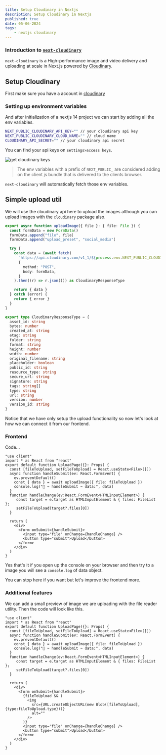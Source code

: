 ```yaml
---
title: Setup Cloudinary in Nextjs
description: Setup Cloudinary in Nextjs
published: true
date: 05-06-2024
tags:
    - nextjs cloudinary
---
```


### Introduction to [`next-cloudinary`](https://next.cloudinary.dev/)

`next-cloudinary` is a High-performance image and video delivery and uploading at scale in Next.js powered by [Cloudinary](https://cloudinary.com/).

## Setup Cloudinary

First make sure you have a account in [cloudinary](https://cloudinary.com/)

### Setting up environment variables
And after initialization of a nextjs 14 project we can start by adding all the env variables.

```sh
NEXT_PUBLIC_CLOUDINARY_API_KEY="" // your cloudinary api key
NEXT_PUBLIC_CLOUDINARY_CLOUD_NAME="" // cloud name
CLOUDINARY_API_SECRET="" // your cloudinary api secret
```

You can find your api keys on `settings>access keys`.

![get cloudinary keys](https://res.cloudinary.com/dlxh4tr/image/upload/f_auto,q_50/v1/writerz/x8pramwswhaxwbltqtnq)

> The env variables with a prefix of `NEXT_PUBLIC_` are considered adding on the client js bundle that is delivered to the clients browser.

`next-cloudinary` will automatically fetch those env variables.

## Simple upload util

We will use the cloudinary api here to upload the images although you can upload images with the `cloudinary` package also.

```ts title="lib/cloudinary.ts"
export async function uploadImage({ file }: { file: File }) {
  const formData = new FormData()
  formData.append("file", file)
  formData.append("upload_preset", "social_media")

  try {
    const data = (await fetch(
      `https://api.cloudinary.com/v1_1/${process.env.NEXT_PUBLIC_CLOUDINARY_CLOUD_NAME}/image/upload`,
      {
        method: "POST",
        body: formData,
      }
    ).then((r) => r.json())) as CloudinaryResponseType

    return { data }
  } catch (error) {
    return { error }
  }
}
```
```ts title="types/cloudinary.d.ts"
export type CloudinaryResponseType = {
  asset_id: string
  bytes: number
  created_at: string
  etag: string
  folder: string
  format: string
  height: number
  width: number
  original_filename: string
  placeholder: boolean
  public_id: string
  resource_type: string
  secure_url: string
  signature: string
  tags: string[]
  type: string
  url: string
  version: number
  version_id: string
}
```

Notice that we have only setup the upload functionality so now let's look at how we can connect it from our frontend.

### Frontend

Code...

```tsx title="page.tsx"
"use client"
import * as React from "react"
export default function UploadPage({}: Props) {
  const [fileToUpload, setFileToUpload] = React.useState<File>([])
  async function handleSubmit(ev: React.FormEvent) {
    ev.preventDefault()
    const { data } = await uploadImage({ file: fileToUpload })
    console.log("🚀 ~ handleSubmit ~ data:", data)
  }
  function handleChange(ev:React.FormEvent<HTMLInputElement>) {
     const target = e.target as HTMLInputElement & { files: FileList };
     setFileToUpload(target?.files[0])
  }

  return (
    <div>
      <form onSubmit={handleSubmit}>
        <input type="file" onChange={handleChange} />
        <button type="submit">Upload</button>
      </form>
    </div>
  )
}
```

Yes that's it if you open up the console on your browser and then try to a image you will see a `console.log` of data object.

You can stop here if you want but let's improve the frontend more.

### Additional features

We can add a small preview of image we are uploading with the file reader utility. Then the code will look like this.

```tsx title="page.tsx" {18-23}
"use client"
import * as React from "react"
export default function UploadPage({}: Props) {
  const [fileToUpload, setFileToUpload] = React.useState<File>([])
  async function handleSubmit(ev: React.FormEvent) {
    ev.preventDefault()
    const { data } = await uploadImage({ file: fileToUpload })
    console.log("🚀 ~ handleSubmit ~ data:", data)
  }
  function handleChange(ev:React.FormEvent<HTMLInputElement>) {
     const target = e.target as HTMLInputElement & { files: FileList };
     setFileToUpload(target?.files[0])
  }

  return (
    <div>
      <form onSubmit={handleSubmit}>
        {fileToUpload && (
          <img
            src={URL.createObjectURL(new Blob([fileToUpload],{type:fileToUpload.type}))}
            alt=""
          />
        )}
        <input type="file" onChange={handleChange} />
        <button type="submit">Upload</button>
      </form>
    </div>
  )
}
```